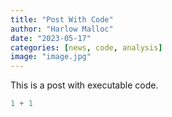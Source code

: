 ```yaml
---
title: "Post With Code"
author: "Harlow Malloc"
date: "2023-05-17"
categories: [news, code, analysis]
image: "image.jpg"
---
```


This is a post with executable code.

```r
1 + 1
```
